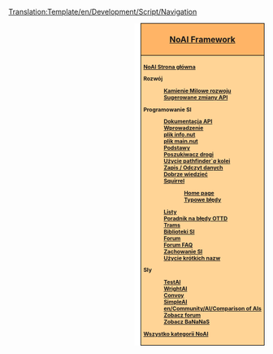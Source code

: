 <noinclude>[[Translation:Template/en/Development/Script/Navigation]]</noinclude><div style="float:right; padding-left:12px; background:#ffffff;">
<div style="border:1px solid #000000; background:#ffb466; padding:5px; -moz-border-radius-topleft:5px; -moz-border-radius-topright:5px; font-size: 12pt;">
<center><strong><font size="3">[[en/Development/Script/Main Page|NoAI Framework]]</font></strong></center>
</div>
<div style="border:1px solid black; border-top-width: 0px; background:#ffd496; padding:5px; -moz-border-radius-bottomleft:5px; -moz-border-radius-bottomright:8px; font-size: 8pt; font-weight:bold">

[[en/Development/Script/Main Page|NoAI Strona główna]]

Rozwój
:[[en/Archive/Development/AI Development milestones|Kamienie Milowe rozwoju]]
:[[en/Development/Script/API Suggestions | Sugerowane zmiany API]]

Programowanie SI
:[http://noai.openttd.org/docs/ Dokumentacja API]
:[[en/Development/Script/Introduction|Wprowadzenie]]
:[[en/Development/Script/AIInfo|plik info.nut]]
:[[en/Development/Script/AIMain|plik main.nut]]
:[[en/Development/Script/Basics|Podstawy]]
:[[en/Development/Script/RoadPathfinder|Poszukiwacz drogi]]
:[[en/Development/Script/RailPathfinder|Użycie pathfinder`''a'' kolei]]
:[[en/Development/Script/Save and Load|Zapis / Odczyt danych]]
:[[en/Development/Script/Need To Know|Dobrze wiedzieć]]
:[[en/Development/Script/Squirrel|Squirrel]]
::[http://squirrel-lang.org/ Home page]
::[[en/Development/Script/Squirrel pitfalls|Typowe błędy]]
:[[en/Development/Script/Lists|Listy]]
:[[en/Development/Script/Last Error|Poradnik na błędy OTTD]]
:[[en/Development/Script/Trams|Trams]]
:[[en/Development/Script/Library|Biblioteki SI]]
:[http://www.tt-forums.net/viewforum.php?f=65 Forum]
:[[en/Community/AI/NoAI Forum FAQ|Forum FAQ]]
:[[en/Development/Script/Behaviour|Zachowanie SI]]
:[[en/Development/Script/ShortNames in use|Użycie krótkich nazw]]

SIy
:[[en/Development/Script/TestAI|TestAI]]
:[[en/Development/Script/WrightAI|WrightAI]]
:[[en/Community/AI/Convoy|Convoy]]
:[[en/Community/AI/SimpleAI|SimpleAI]]
:[[en/Community/AI/Comparison of AIs]]
:[http://www.tt-forums.net/viewforum.php?f=65 Zobacz forum]
:[http://bananas.openttd.org/ai/ Zobacz BaNaNaS]

<!--[[:Category:NoAI|All articles in NoAI category]]-->[[:Category:pl/Development/Script/NoAI|Wszystko kategorii NoAI]]
</div></div><includeonly>
[[Category:en/Development/Script/NoAI|{{PAGENAME}}]]
[[Category:en/Development|{{PAGENAME}}]]
</includeonly>